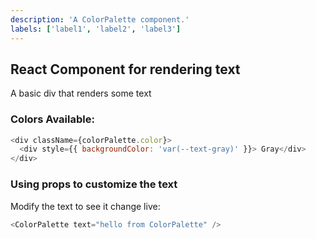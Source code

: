 ```yaml
---
description: 'A ColorPalette component.'
labels: ['label1', 'label2', 'label3']
---
```



## React Component for rendering text

A basic div that renders some text

### Colors Available:

```js
<div className={colorPalette.color}>
  <div style={{ backgroundColor: 'var(--text-gray)' }}> Gray</div>
</div>
```

### Using props to customize the text

Modify the text to see it change live:

```js live
<ColorPalette text="hello from ColorPalette" />
```

